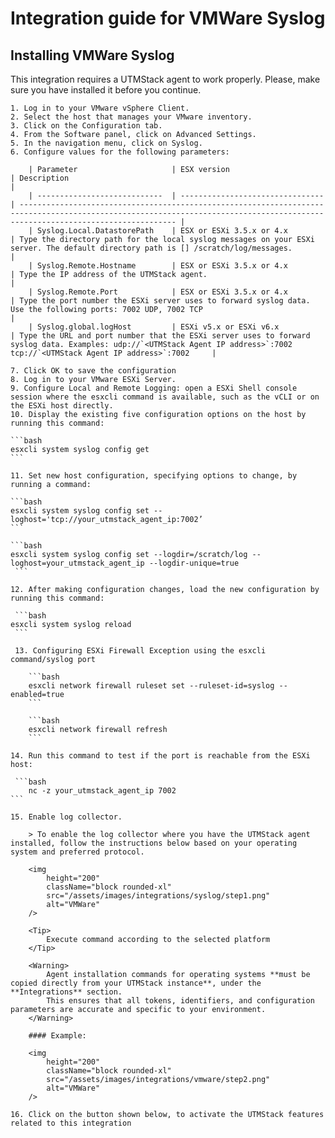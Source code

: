 # Integration guide for VMWare Syslog


## Installing VMWare Syslog

<Warning>
    This integration requires a UTMStack agent to work properly. Please, make sure you have installed it before you continue.
</Warning>

    1. Log in to your VMware vSphere Client.
    2. Select the host that manages your VMware inventory.
    3. Click on the Configuration tab.
    4. From the Software panel, click on Advanced Settings.
    5. In the navigation menu, click on Syslog.
    6. Configure values for the following parameters:

        | Parameter                     | ESX version                      | Description                                                                                                                                                                     |
        | ----------------------------  | -------------------------------- | ------------------------------------------------------------------------------------------------------------------------------------------------------------------------------- |
        | Syslog.Local.DatastorePath    | ESX or ESXi 3.5.x or 4.x         | Type the directory path for the local syslog messages on your ESXi server. The default directory path is [] /scratch/log/messages.                                              |
        | Syslog.Remote.Hostname        | ESX or ESXi 3.5.x or 4.x         | Type the IP address of the UTMStack agent.                                                                                                                                      |
        | Syslog.Remote.Port            | ESX or ESXi 3.5.x or 4.x         | Type the port number the ESXi server uses to forward syslog data. Use the following ports: 7002 UDP, 7002 TCP                                                                   |
        | Syslog.global.logHost         | ESXi v5.x or ESXi v6.x           | Type the URL and port number that the ESXi server uses to forward syslog data. Examples: udp://`<UTMStack Agent IP address>`:7002  tcp://`<UTMStack Agent IP address>`:7002     |

    7. Click OK to save the configuration
    8. Log in to your VMware ESXi Server.
    9. Configure Local and Remote Logging: open a ESXi Shell console session where the esxcli command is available, such as the vCLI or on the ESXi host directly.
    10. Display the existing five configuration options on the host by running this command:

    ```bash
    esxcli system syslog config get
    ```

    11. Set new host configuration, specifying options to change, by running a command: 

    ```bash
    esxcli system syslog config set --loghost='tcp://your_utmstack_agent_ip:7002’
    ```

    ```bash
    esxcli system syslog config set --logdir=/scratch/log --loghost=your_utmstack_agent_ip --logdir-unique=true
     ```

    12. After making configuration changes, load the new configuration by running this command:

     ```bash
    esxcli system syslog reload
     ```

     13. Configuring ESXi Firewall Exception using the esxcli command/syslog port

        ```bash
        esxcli network firewall ruleset set --ruleset-id=syslog --enabled=true
        ```

        ```bash
        esxcli network firewall refresh
        ```
    
    14. Run this command to test if the port is reachable from the ESXi host:

     ```bash
        nc -z your_utmstack_agent_ip 7002
    ```

    15. Enable log collector.

        > To enable the log collector where you have the UTMStack agent installed, follow the instructions below based on your operating system and preferred protocol.

        <img
            height="200"
            className="block rounded-xl"
            src="/assets/images/integrations/syslog/step1.png"
            alt="VMWare"
        />

        <Tip>
            Execute command according to the selected platform
        </Tip>

        <Warning>
            Agent installation commands for operating systems **must be copied directly from your UTMStack instance**, under the **Integrations** section.  
            This ensures that all tokens, identifiers, and configuration parameters are accurate and specific to your environment.
        </Warning>

        #### Example:

        <img
            height="200"
            className="block rounded-xl"
            src="/assets/images/integrations/vmware/step2.png"
            alt="VMWare"
        />

    16. Click on the button shown below, to activate the UTMStack features related to this integration
